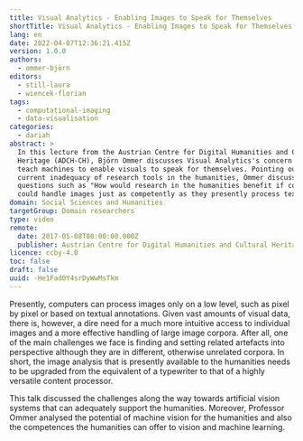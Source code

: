 ```yaml
---
title: Visual Analytics - Enabling Images to Speak for Themselves
shortTitle: Visual Analytics - Enabling Images to Speak for Themselves
lang: en
date: 2022-04-07T12:36:21.415Z
version: 1.0.0
authors:
  - ommer-björn
editors:
  - still-laura
  - wiencek-florian
tags:
  - computational-imaging
  - data-visualisation
categories:
  - dariah
abstract: >
  In this lecture from the Austrian Centre for Digital Humanities and Cultural
  Heritage (ADCH-CH), Björn Ommer discusses Visual Analytics's concern of how to
  teach machines to enable visuals to speak for themselves. Pointing out the
  current inadequacy of research tools in the humanities, Ommer discusses
  questions such as "How would research in the humanities benefit if computers
  could handle images just as competently as they presently process text?"
domain: Social Sciences and Humanities
targetGroup: Domain researchers
type: video
remote:
  date: 2017-05-08T00:00:00.000Z
  publisher: Austrian Centre for Digital Humanities and Cultural Heritage (ACDH-CH)
licence: ccby-4.0
toc: false
draft: false
uuid: -He1Fad0Y4srDyWwMsTkm
---
```

Presently, computers can process images only on a low level, such as pixel by pixel or based on textual annotations. Given vast amounts of visual data, there is, however, a dire need for a much more intuitive access to individual images and a more effective handling of large image corpora. After all, one of the main challenges we face is finding and setting related artefacts into perspective although they are in different, otherwise unrelated corpora. In short, the image analysis that is presently available to the humanities needs to be upgraded from the equivalent of a typewriter to that of a highly versatile content processor.

This talk discussed the challenges along the way towards artificial vision systems that can adequately support the humanities. Moreover, Professor Ommer analysed the potential of machine vision for the humanities and also the competences the humanities can offer to vision and machine learning.

<VideoCard provider="youtube" id="AlOWZjD0vaA" title="Visual Analytics: Enabling Images to Speak for Themselves" subtitle="Click here to view" image="images/acdh-ch-video.png" />
